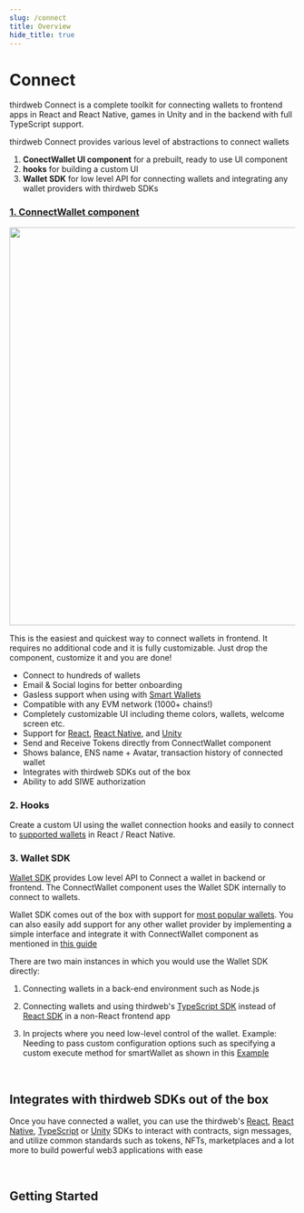 ```yaml
---
slug: /connect
title: Overview
hide_title: true
---
```



# Connect

thirdweb Connect is a complete toolkit for connecting wallets to frontend apps in React and React Native, games in Unity and in the backend with full TypeScript support.

thirdweb Connect provides various level of abstractions to connect wallets

1.  **ConectWallet UI component** for a prebuilt, ready to use UI component
2.  **hooks** for building a custom UI
3.  **Wallet SDK** for low level API for connecting wallets and integrating any wallet providers with thirdweb SDKs

### [1. ConnectWallet component](/connect/connect-wallet)

<div
  style={{
    display: "flex",
    justifyContent: "center",
    marginBottom: '50px'
}} >

  <img src="/assets/connect-wallet/connect-wallet-hero.webp" width="700" />
</div>

This is the easiest and quickest way to connect wallets in frontend. It requires no additional code and it is fully customizable. Just drop the component, customize it and you are done!

- Connect to hundreds of wallets
- Email & Social logins for better onboarding
- Gasless support when using with [Smart Wallets](/wallet/smart-wallet)
- Compatible with any EVM network (1000+ chains!)
- Completely customizable UI including theme colors, wallets, welcome screen etc.
- Support for [React](/connect/usage-with-react-sdk), [React Native](/connect/usage-with-react-native-sdk), and [Unity](/connect/usage-with-unity-sdk)
- Send and Receive Tokens directly from ConnectWallet component
- Shows balance, ENS name + Avatar, transaction history of connected wallet
- Integrates with thirdweb SDKs out of the box
- Ability to add SIWE authorization

<div className="col col--12" style={{ padding: 8 }}>
  <QuickstartCard
    name="Try out Connect Wallet Playground to see it in action!"
    link="https://thirdweb.com/dashboard/wallets/connect"
    image="/assets/product/connect-wallet.png"
  />
</div>

### 2. Hooks

Create a custom UI using the wallet connection hooks and easily to connect to [supported wallets](/connect/supported-wallets) in React / React Native.

### 3. Wallet SDK

[Wallet SDK](/connect/wallet-sdk) provides Low level API to Connect a wallet in backend or frontend. The ConnectWallet component uses the Wallet SDK internally to connect to wallets.

Wallet SDK comes out of the box with support for [most popular wallets](/wallet#popular-wallets-available). You can also easily add support for any other wallet provider by implementing a simple interface and integrate it with ConnectWallet component as mentioned in [this guide](/wallet/build-a-wallet)

There are two main instances in which you would use the Wallet SDK directly:

1. Connecting wallets in a back-end environment such as Node.js

2. Connecting wallets and using thirdweb's [TypeScript SDK](/typescript) instead of [React SDK](/react) in a non-React frontend app

3. In projects where you need low-level control of the wallet. Example: Needing to pass custom configuration options such as specifying a custom execute method for smartWallet as shown in this [Example](https://github.com/thirdweb-example/unilogin/tree/main)

<br />

## Integrates with thirdweb SDKs out of the box

Once you have connected a wallet, you can use the thirdweb's [React](/react), [React Native](/react-native), [TypeScript](/typescript) or [Unity](/unity) SDKs to interact with contracts, sign messages, and utilize common standards such as tokens, NFTs, marketplaces and a lot more to build powerful web3 applications with ease

<br />

## Getting Started

<div className="row" style={{ marginBottom: 12, padding: 8, paddingTop: 0 }}>
  <div className="col col--4" style={{ padding: 8 }}>
    <QuickstartCard
      name="TypeScript"
      link="/connect/usage-with-typescript-sdk"
      image="/assets/languages/typescript.png"
    />
  </div>
  <div className="col col--4" style={{ padding: 8 }}>
    <QuickstartCard
      name="React"
      link="/connect/usage-with-react-sdk"
      image="/assets/languages/react.png"
    />
  </div>
  <div className="col col--4" style={{ padding: 8 }}>
    <QuickstartCard
      name="React Native"
      link="/connect/usage-with-react-native-sdk"
      image="/assets/languages/react-native.png"
    />
  </div>
  <div className="col col--4" style={{ padding: 8 }}>
    <QuickstartCard
      name="Unity"
      link="/connect/usage-with-unity-sdk"
      image="/assets/languages/unity.webp"
    />
  </div>
</div>
